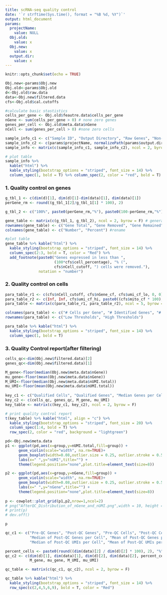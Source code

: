 ```yaml
---
title: scRNA-seq quality control
date: '`r strftime(Sys.time(), format = "%B %d, %Y")`'
output: html_document
params:
  projectName:
    value: NULL
  Obj.old:
    value: x
  Obj.new:
    value: x
  output.dir:
    value: x
---
```


```r
knitr::opts_chunk$set(echo = TRUE)
```


```r

Obj.new<-params$Obj.new
Obj.old<-params$Obj.old
d<-Obj.old$raw.data
data<-Obj.new$filtered.data
cfs<-Obj.old$cal.cutoffs

#calculate basic stastistics
cells_per_gene <- Obj.old$feautre.data$cells_per_gene
nGene <- sum(cells_per_gene > 0) # none zero genes
genes_per_cell <- Obj.old$meta.data$nGene
nCell <- sum(genes_per_cell > 0) #none zero cells

sample_info_c1 <- c("Sample ID", "Output Directory", "Raw Genes", "Non-zero genes", "Raw Cells")
sample_info_c2 <- c(params$projectName, normalizePath(params$output.dir), dim(d)[1], nGene, dim(d)[2])
sample_info <- matrix(c(sample_info_c1, sample_info_c2), ncol = 2, byrow = F)

# plot table
sample_info %>% 
  kable("html") %>% 
  kable_styling(bootstrap_options = "striped", font_size = 14) %>% 
  column_spec(1, bold = T) %>% column_spec(2, color = "red", bold = T)

```


### 1. Quality control on genes 
```r

g_tbl_1 <- c(dim(d)[1], dim(d)[1]-dim(data)[1], dim(data)[1])
perGene_rm <- round((g_tbl_1[2]/g_tbl_1[1] * 100), 2)

g_tbl_2 <- c("100%", paste0(perGene_rm,"%"), paste0(100-perGene_rm,"%"))

gene_table <- matrix(c(g_tbl_1, g_tbl_2), ncol = 2, byrow = F) # generate matrix
rownames(gene_table) <- c("Gene Total", "Gene Removed", "Gene Remained");
colnames(gene_table) <- c("Number", "Percent") #rename

#plot table
gene_table %>% kable("html") %>% 
  kable_styling(bootstrap_options = "striped", font_size = 14) %>% 
  column_spec(2:3, bold = T, color = "Red") %>% 
  add_footnote(paste0("Genes expressed in less than ", 
                      (100*cfs$cell_percentage), "% (", 
                      cfs$nCell_cutoff, ") cells were removed."),  
               notation = "number")

```

### 2. Quality control on cells

```r

para_table_r1 <- c(cfs$nCell_cutoff, cfs$nGene_cf, cfs$umi_cf_lo, 0, 0)
para_table_r2 <- c(Inf, Inf, cfs$umi_cf_hi, paste0((cfs$mito_cf * 100), "%"),paste0((cfs$ERCC_cf * 100), "%"))
para_table <- matrix(c(para_table_r1, para_table_r2), ncol = 5, byrow = T)

colnames(para_table) <- c("# Cells per Gene", "# Identified Genes", "# Identified UMIs", "% Mitochondrial Genes","% SpikeIn Genes")
rownames(para_table) <- c("Low Thresholds", "High Thresholds")

para_table %>% kable("html") %>% 
  kable_styling(bootstrap_options = "striped", font_size = 14) %>% 
  column_spec(1, bold = T)

```


### 3. Quality Control report(after filtering)

```r

cells_qc<-dim(Obj.new$filtered.data)[2]
genes_qc<-dim(Obj.new$filtered.data)[1]

M_gene<-floor(median(Obj.new$meta.data$nGene))
mu_gene<-floor(mean(Obj.new$meta.data$nGene))
M_UMI<-floor(median(Obj.new$meta.data$nUMI.total))
mu_UMI<-floor(mean(Obj.new$meta.data$nUMI.total))
  
key_c1 <- c("Qualified Cells", "Qualified Genes", "Median Genes per Cell", "Mean UMIs per Cell")
key_c2 <- c(cells_qc, genes_qc, M_gene, mu_UMI)
key_table <- matrix(c(key_c1, key_c2), ncol = 2, byrow = F)

# print quality control report
t(key_table) %>% kable("html", align = "c") %>% 
  kable_styling(bootstrap_options = "striped", font_size = 20) %>% 
  column_spec(1:4, bold = T) %>% 
  row_spec(2, color = "red", background = "lightgreen")

```


```r

pd<-Obj.new$meta.data
p1 <- ggplot(pd,aes(x=group,y=nUMI.total,fill=group)) +
      geom_violin(scale="width", na.rm=TRUE)+
      geom_boxplot(width=0.08,outlier.size = 0.25, outlier.stroke = 0.5,fill="white")+
      labs(x=" ",y="nUMI",title="") +
      theme(legend.position="none",plot.title=element_text(size=8))

p2 <- ggplot(pd,aes(x=group,y=nGene,fill=group)) +
      geom_violin(scale="width", na.rm=TRUE)+
      geom_boxplot(width=0.08,outlier.size = 0.25, outlier.stroke = 0.5,fill="white")+
      labs(x=" ",y="nGene",title="") +
      theme(legend.position="none",plot.title=element_text(size=8))
    
p <- cowplot::plot_grid(p1,p2,nrow=1,ncol=2)
# png("AfterQC_Distribution_of_nGene_and_nUMI.png",width = 10, height = 6, units = "in", res = 300)
# print(p)
# dev.off()

```

```r
p
```

```r

qc_c1 <- c("Pre-QC Genes", "Post-QC Genes", "Pre-QC Cells", "Post-QC Cells", "% Post-QC Cells",
           "Median of Post-QC Genes per Cell", "Mean of Post-QC Genes per Cell", 
           "Median of Post-QC UMIs per Cell", "Mean of Post-QC UMIs per Cell")

percent_cells <- paste0(round((dim(data)[2] / dim(d)[2] * 100), 2), "%")
qc_c2 <- c(dim(d)[1], dim(data)[1], dim(d)[2], dim(data)[2], percent_cells, 
           M_gene, mu_gene, M_UMI, mu_UMI)

qc_table <- matrix(c(qc_c1, qc_c2), ncol = 2, byrow = F)

qc_table %>% kable("html") %>% 
  kable_styling(bootstrap_options = "striped", font_size = 14) %>% 
  row_spec(c(2,4,5,6,9), bold = T, color = "Red")

```



